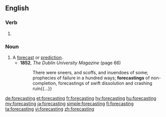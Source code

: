 ==English==

===Verb===
{{head|en}}

# {{present participle of|forecast|lang=en}}

===Noun===
{{en-noun}}

# A [[forecast]] or [[prediction]].
#* '''1852''', ''The Dublin University Magazine'' (page 66)
#*: There were sneers, and scoffs, and inuendoes of some; prophecies of failure in a hundred ways; '''forecastings''' of non-completion, forecastings of swift dissolution and crashing ruin{{...}}

[[de:forecasting]]
[[et:forecasting]]
[[fr:forecasting]]
[[hy:forecasting]]
[[hu:forecasting]]
[[my:forecasting]]
[[ja:forecasting]]
[[simple:forecasting]]
[[fi:forecasting]]
[[ta:forecasting]]
[[vi:forecasting]]
[[zh:forecasting]]